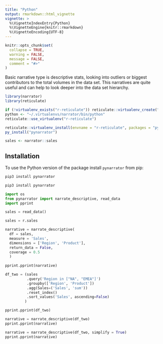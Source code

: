 ```yaml
---
title: "Python"
output: rmarkdown::html_vignette
vignette: >
  %\VignetteIndexEntry{Python}
  %\VignetteEngine{knitr::rmarkdown}
  %\VignetteEncoding{UTF-8}
---
```


```r
knitr::opts_chunk$set(
  collapse = TRUE,
  warning = FALSE,
  message = FALSE,
  comment = "#>"
)
```


Basic narrative type is descriptive stats, looking into outliers or biggest contributors to the total volumes in the data set. This narratives are quite useful and can help to look deeper into the data set hierarchy.

```r
library(narrator)
library(reticulate)

if (!virtualenv_exists("r-reticulate")) reticulate::virtualenv_create("r-reticulate")
python <- "~/.virtualenvs/narrator/bin/python"
reticulate::use_virtualenv("r-reticulate")

reticulate::virtualenv_install(envname = "r-reticulate", packages = "pynarrator")
py_install("pynarrator")

sales <- narrator::sales
```

## Installation

To use the Python version of the package install `pynarrator` from pip:

```bash
pip3 install pynarrator
```

```bash
pip3 install pynarrator
```


```python
import os
from pynarrator import narrate_descriptive, read_data
import pprint
```

```python
sales = read_data()
```

```python
sales = r.sales
```

```python
narrative = narrate_descriptive(
  df = sales, 
  measure = 'Sales', 
  dimensions = ['Region', 'Product'], 
  return_data = False, 
  coverage = 0.5
  )
  
pprint.pprint(narrative)
```

```python
df_two = (sales
          .query('Region in ["NA", "EMEA"]')
          .groupby(['Region', 'Product'])
          .agg(Sales=('Sales', 'sum'))
          .reset_index()
          .sort_values('Sales', ascending=False)
         )

pprint.pprint(df_two)
```

```python
narrative = narrate_descriptive(df_two)
pprint.pprint(narrative)
```

```python
narrative = narrate_descriptive(df_two, simplify = True)
pprint.pprint(narrative)
```
